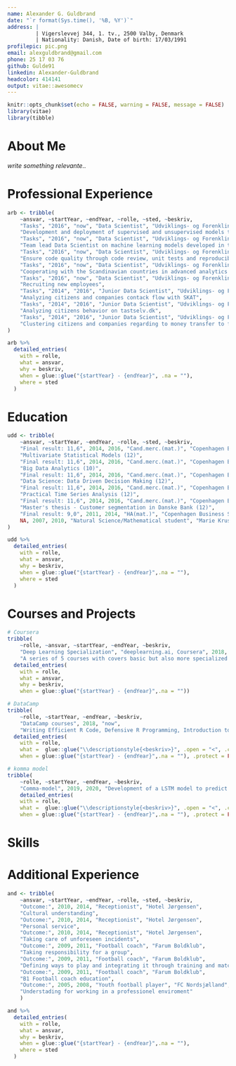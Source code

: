 ```yaml
---
name: Alexander G. Guldbrand
date: "`r format(Sys.time(), '%B, %Y')`"
address: |
         | Vigerslevvej 344, 1. tv., 2500 Valby, Denmark
         | Nationality: Danish, Date of birth: 17/03/1991
profilepic: pic.png
email: alexguldbrand@gmail.com
phone: 25 17 03 76
github: Gulde91
linkedin: Alexander-Guldbrand
headcolor: 414141
output: vitae::awesomecv
---
```

  
```r
knitr::opts_chunk$set(echo = FALSE, warning = FALSE, message = FALSE)
library(vitae)
library(tibble)
```

\vspace{0.2cm}

# About Me
*write something relevante..*  

# Professional Experience
<!--\faIcon{briefcase} Professional Experience -->

```r
arb <- tribble(
    ~ansvar, ~startYear, ~endYear, ~rolle, ~sted, ~beskriv,
    "Tasks", "2016", "now", "Data Scientist", "Udviklings- og Forenklingsstyrelsen", 
    "Development and deployment of supervised and unsupervised models through R",
    "Tasks", "2016", "now", "Data Scientist", "Udviklings- og Forenklingsstyrelsen",
    "Team lead Data Scientist on machine learning models developed in the VAT area",
    "Tasks", "2016", "now", "Data Scientist", "Udviklings- og Forenklingsstyrelsen",
    "Ensure code quality through code review, unit tests and reproducible code ",
    "Tasks", "2016", "now", "Data Scientist", "Udviklings- og Forenklingsstyrelsen",
    "Cooperating with the Scandinavian countries in advanced analytics on the VAT area",
    "Tasks", "2016", "now", "Data Scientist", "Udviklings- og Forenklingsstyrelsen",
    "Recruiting new employees",
    "Tasks", "2014", "2016", "Junior Data Scientist", "Udviklings- og Forenklingsstyrelsen",
    "Analyzing citizens and companies contack flow with SKAT",
    "Tasks", "2014", "2016", "Junior Data Scientist", "Udviklings- og Forenklingsstyrelsen",
    "Analyzing citizens behavior on tastselv.dk", 
    "Tasks", "2014", "2016", "Junior Data Scientist", "Udviklings- og Forenklingsstyrelsen",
    "Clustering citizens and companies regarding to money transfer to foreign countries"
)

arb %>%
  detailed_entries(
    with = rolle,
    what = ansvar,
    why = beskriv,
    when = glue::glue("{startYear} - {endYear}", .na = ""),
    where = sted
  )
```


# Education
```r
udd <- tribble(
    ~ansvar, ~startYear, ~endYear, ~rolle, ~sted, ~beskriv,
    "Final result: 11,6", 2014, 2016, "Cand.merc.(mat.)", "Copenhagen Business School",
    "Multivariate Statistical Models (12)",
    "Final result: 11,6", 2014, 2016, "Cand.merc.(mat.)", "Copenhagen Business School",
    "Big Data Analytics (10)",
    "Final result: 11,6", 2014, 2016, "Cand.merc.(mat.)", "Copenhagen Business School",
    "Data Science: Data Driven Decision Making (12)",
    "Final result: 11,6", 2014, 2016, "Cand.merc.(mat.)", "Copenhagen Business School",
    "Practical Time Series Analysis (12)",
    "Final result: 11,6", 2014, 2016, "Cand.merc.(mat.)", "Copenhagen Business School",
    "Master's thesis - Customer segmentation in Danske Bank (12)",
    "Final result: 9,0", 2011, 2014, "HA(mat.)", "Copenhagen Business School", NA,
    NA, 2007, 2010, "Natural Science/Mathematical student", "Marie Kruse Skole", NA
)

udd %>%
  detailed_entries(
    with = rolle,
    what = ansvar,
    why = beskriv,
    when = glue::glue("{startYear} - {endYear}",.na = ""),
    where = sted
  )
```

# Courses and Projects
<!-- # futher education or courses, books and selfmade projects
2020 Deep Learning Specialization, deeplearning.ai, Coursera
“Specialization”.
Five course specialization covering among other things hyperparameter tuning, regularization, optimization algorithms, CNNs and RNNs

"En serie på 5 kurser som både dækker grundlæggende, men også mere specialiseret viden om deep learning. Kurset berører primært CNNs og RNNs.",

-->
```r
# Coursera
tribble(
    ~rolle, ~ansvar, ~startYear, ~endYear, ~beskriv,
    "Deep Learning Specialization", "deeplearning.ai, Coursera", 2018, 2019,
    "A series of 5 courses with covers basic but also more specialized knowledge about deep learning. This course is focusing on CNNs and RNNs.") %>% 
  detailed_entries(
    with = rolle,
    what = ansvar,
    why = beskriv,
    when = glue::glue("{startYear} - {endYear}",.na = ""))

# DataCamp
tribble(
    ~rolle, ~startYear, ~endYear, ~beskriv,
    "DataCamp courses", 2018, "now",
    "Writing Efficient R Code, Defensive R Programming, Introduction to Natural Language Processing in R, Anomaly Detection in R, Introduction to Git, Introduction to Python, Python for R Users, Foundations of Functional Programming with purrr, Intermediate Functional Programming with purrr, Web scraping in R.") %>% 
  detailed_entries(
    with = rolle,
    what =  glue::glue("\\descriptionstyle{<beskriv>}", .open = "<", .close = ">"),
    when = glue::glue("{startYear} - {endYear}",.na = ""), .protect = FALSE)

# komma model
tribble(
    ~rolle, ~startYear, ~endYear, ~beskriv,
    "Comma-model", 2019, 2020, "Development of a LSTM model to predict where a comma should be placed in a danish sentence.") %>% 
    detailed_entries(
    with = rolle,
    what =  glue::glue("\\descriptionstyle{<beskriv>}", .open = "<", .close = ">"),
    when = glue::glue("{startYear} - {endYear}",.na = ""), .protect = FALSE)
```

<!--
# Relevante kompetencer
-->

# Skills
\renewcommand{\arraystretch}{1.5} <!-- definere linjeafstand -->
\begin{minipage}[t]{0.7\textwidth}
  \vspace{-\baselineskip}
  \entrypositionstyle{Technical skills} \\
  \begin{tabular}{llllll}
    \textbf{R} & \resume{2}{6} &
    \textbf{VBA} & \resume{2}{6} & 
    \entoure{\textcolor{white}{Git}} & 
    \entoure{\textcolor{white}{Regex}} \\
    \textbf{SQL} & \resume{2}{6} & 
    \textbf{Python} & \resume{2}{6} &
    \entoure{\textcolor{white}{Google Cloud}} &
    \entoure{\textcolor{white}{Jenkins}} \\
    \textbf{SAS} & \resume{2}{6} & & &
    \entoure{\textcolor{white}{Jira}} \\
  \end{tabular}\end{minipage}
\begin{minipage}[t]{0.3\textwidth}
  \vspace{-\baselineskip}
  \entrypositionstyle{Languages} \\
  \begin{tabular}{ll}
    \textbf{Danish} - Native \\
    \textbf{English} - Proficient \\
  \end{tabular}\end{minipage}
\renewcommand{\arraystretch}{1} <!-- definere linjeafstand -->

<!-- \newpage -->
# Additional Experience
<!-- overvej hvor relevant nedenstående er, og om det er relevant at have udbytte med --> 
```r
and <- tribble(
    ~ansvar, ~startYear, ~endYear, ~rolle, ~sted, ~beskriv,
    "Outcome:", 2010, 2014, "Receptionist", "Hotel Jørgensen", 
    "Cultural understanding",
    "Outcome:", 2010, 2014, "Receptionist", "Hotel Jørgensen", 
    "Personal service",
    "Outcome:", 2010, 2014, "Receptionist", "Hotel Jørgensen", 
    "Taking care of unforeseen incidents",
    "Outcome:", 2009, 2011, "Football coach", "Farum Boldklub", 
    "Taking responsibility for a group",
    "Outcome:", 2009, 2011, "Football coach", "Farum Boldklub", 
    "Defining ways to play and integrating it through training and match",
    "Outcome:", 2009, 2011, "Football coach", "Farum Boldklub", 
    "B1 Football coach education",
    "Outcome:", 2005, 2008, "Youth football player", "FC Nordsjælland", 
    "Understading for working in a professionel enviroment"
    )

and %>%
  detailed_entries(
    with = rolle,
    what = ansvar,
    why = beskriv,
    when = glue::glue("{startYear} - {endYear}",.na = ""),
    where = sted
  )
```

